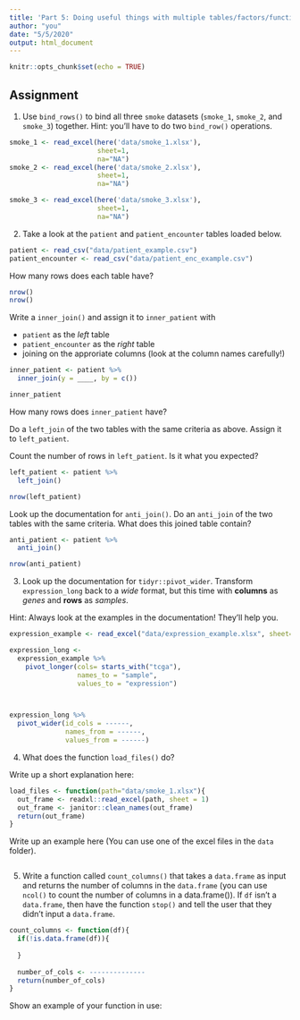 ```yaml
---
title: 'Part 5: Doing useful things with multiple tables/factors/functions'
author: "you"
date: "5/5/2020"
output: html_document
---
```


```r
knitr::opts_chunk$set(echo = TRUE)
```

## Assignment

1. Use `bind_rows()` to bind all three `smoke` datasets (`smoke_1`, `smoke_2`, and `smoke_3`) together. Hint: you'll have to do two `bind_row()` operations.

```r
smoke_1 <- read_excel(here('data/smoke_1.xlsx'), 
                      sheet=1, 
                      na="NA")
smoke_2 <- read_excel(here('data/smoke_2.xlsx'), 
                      sheet=1, 
                      na="NA")

smoke_3 <- read_excel(here('data/smoke_3.xlsx'), 
                      sheet=1, 
                      na="NA")
```



2. Take a look at the `patient` and `patient_encounter` tables loaded below.

```r
patient <- read_csv("data/patient_example.csv")
patient_encounter <- read_csv("data/patient_enc_example.csv")

```


How many rows does each table have?

```r
nrow()
nrow()
```


Write a `inner_join()` and assign it to `inner_patient` with 

- `patient` as the *left* table
- `patient_encounter` as the *right* table
- joining on the approriate columns (look at the column names carefully!)


```r
inner_patient <- patient %>%
  inner_join(y = ____, by = c())

inner_patient
```

How many rows does `inner_patient` have?


Do a `left_join` of the two tables with the same criteria as above. Assign it to `left_patient`. 

Count the number of rows in `left_patient`. Is it what you expected?

```r
left_patient <- patient %>%
  left_join()

nrow(left_patient)
```


Look up the documentation for `anti_join()`. Do an `anti_join` of the two tables with the same criteria. What does this joined table contain?

```r
anti_patient <- patient %>%
  anti_join()

nrow(anti_patient)
```


3. Look up the documentation for `tidyr::pivot_wider`. Transform `expression_long` back to a *wide* format, but this time with **columns** as *genes* and **rows** as *samples*.

Hint: Always look at the examples in the documentation! They'll help you.

```r
expression_example <- read_excel("data/expression_example.xlsx", sheet=1)

expression_long <- 
  expression_example %>%
    pivot_longer(cols= starts_with("tcga"), 
                 names_to = "sample", 
                 values_to = "expression")



expression_long %>%
  pivot_wider(id_cols = ------,
              names_from = ------,
              values_from = ------) 


```

4. What does the function `load_files()` do? 

Write up a short explanation here:



```r
load_files <- function(path="data/smoke_1.xlsx"){
  out_frame <- readxl::read_excel(path, sheet = 1)
  out_frame <- janitor::clean_names(out_frame)
  return(out_frame)
}
```

Write up an example here (You can use one of the excel files in the `data` folder).

```r

```

5. Write a function called `count_columns()` that takes a `data.frame` as input and returns the number of columns in the `data.frame` (you can use `ncol()` to count the number of columns in a data.frame()). If `df` isn't a `data.frame`, then have the function `stop()` and tell the user that they didn't input a `data.frame`.

```r
count_columns <- function(df){
  if(!is.data.frame(df)){
    
  }
  
  number_of_cols <- --------------
  return(number_of_cols)
}
```

Show an example of your function in use:

```r

```

